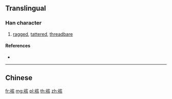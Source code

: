 {{character info/new}}
{{also|褓|襤}}
==Translingual==

===Han character===
{{Han char|rn=145|rad=衣|as=10|sn=16|four=|canj=LLIT}}

# [[ragged]], [[tattered]], [[threadbare]]

====References====
* {{Han ref|kx=1122.391|hdz=53107.100|uh=8934|ud=35124}}

----

==Chinese==
{{zh-see|襤}}

[[fr:褴]]
[[mg:褴]]
[[pl:褴]]
[[th:褴]]
[[zh:褴]]